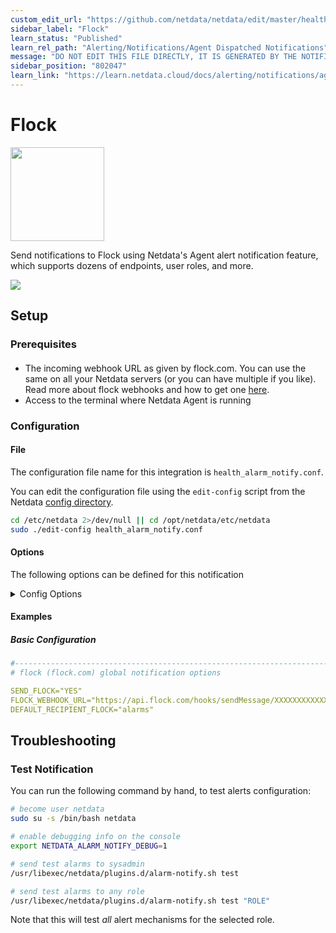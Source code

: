 ```yaml
---
custom_edit_url: "https://github.com/netdata/netdata/edit/master/health/notifications/flock/metadata.yaml"
sidebar_label: "Flock"
learn_status: "Published"
learn_rel_path: "Alerting/Notifications/Agent Dispatched Notifications"
message: "DO NOT EDIT THIS FILE DIRECTLY, IT IS GENERATED BY THE NOTIFICATION'S metadata.yaml FILE"
sidebar_position: "802047"
learn_link: "https://learn.netdata.cloud/docs/alerting/notifications/agent-dispatched-notifications/flock"
---
```



# Flock


<img src="https://netdata.cloud/img/flock.png" width="150"/>


Send notifications to Flock using Netdata's Agent alert notification feature, which supports dozens of endpoints, user roles, and more.



<img src="https://img.shields.io/badge/maintained%20by-Netdata-%2300ab44" />

## Setup

### Prerequisites

#### 

- The incoming webhook URL as given by flock.com. You can use the same on all your Netdata servers (or you can have multiple if you like). Read more about flock webhooks and how to get one [here](https://admin.flock.com/webhooks).
- Access to the terminal where Netdata Agent is running



### Configuration

#### File

The configuration file name for this integration is `health_alarm_notify.conf`.


You can edit the configuration file using the `edit-config` script from the
Netdata [config directory](/docs/configuring/configuration#the-netdata-config-directory).

```bash
cd /etc/netdata 2>/dev/null || cd /opt/netdata/etc/netdata
sudo ./edit-config health_alarm_notify.conf
```
#### Options

The following options can be defined for this notification

<details><summary>Config Options</summary>

| Name | Description | Default | Required |
|:----|:-----------|:-------|:--------:|
| SEND_FLOCK | Set `SEND_FLOCK` to YES | YES | True |
| FLOCK_WEBHOOK_URL | set `FLOCK_WEBHOOK_URL` to your webhook URL. |  | True |
| DEFAULT_RECIPIENT_FLOCK | Set `DEFAULT_RECIPIENT_FLOCK` to  the Flock channel you want the alert notifications to be sent to. All roles will default to this variable if left unconfigured. |  | True |

##### DEFAULT_RECIPIENT_FLOCK

You can have different channels per role, by editing DEFAULT_RECIPIENT_FLOCK with the channel you want, in the following entries at the bottom of the same file:
```conf
role_recipients_flock[sysadmin]="systems"
role_recipients_flock[domainadmin]="domains"
role_recipients_flock[dba]="databases systems"
role_recipients_flock[webmaster]="marketing development"
role_recipients_flock[proxyadmin]="proxy-admin"
role_recipients_flock[sitemgr]="sites"
```


</details>

#### Examples

##### Basic Configuration



```yaml
#------------------------------------------------------------------------------
# flock (flock.com) global notification options

SEND_FLOCK="YES"
FLOCK_WEBHOOK_URL="https://api.flock.com/hooks/sendMessage/XXXXXXXXXXXXXXXXXXXXXXXXXXXXXXX"
DEFAULT_RECIPIENT_FLOCK="alarms"

```


## Troubleshooting

### Test Notification

You can run the following command by hand, to test alerts configuration:

```bash
# become user netdata
sudo su -s /bin/bash netdata

# enable debugging info on the console
export NETDATA_ALARM_NOTIFY_DEBUG=1

# send test alarms to sysadmin
/usr/libexec/netdata/plugins.d/alarm-notify.sh test

# send test alarms to any role
/usr/libexec/netdata/plugins.d/alarm-notify.sh test "ROLE"
```

Note that this will test _all_ alert mechanisms for the selected role.


